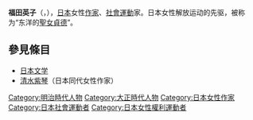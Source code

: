 {{Expand japanese|time=2020-07-18}}
{{Japanese|japanese=福田英子|kana=ふくだ えいこ|romaji=Fukuda Eiko|image=Hideko Fukuda cropped.jpg}}
'''福田英子'''（{{Lang-ja|福田 英子}}，{{Bd|1865年|10月5日|1927年|5月2日||}}），[[日本|日本]]女性[[作家|作家]]、[[社會運動|社會運動]]家。日本女性解放运动的先驱，被称为“东洋的[[聖女貞德|聖女貞德]]”。

==參見條目==
*[[日本文学|日本文学]]
*[[清水紫琴|清水紫琴]]（日本同代女性作家）

{{Japan-writer-stub}}
{{normdaten}}
{{DEFAULTSORT:Fukuda Eiko}}
[[Category:明治時代人物|Category:明治時代人物]]
[[Category:大正時代人物|Category:大正時代人物]]
[[Category:日本女性作家|Category:日本女性作家]]
[[Category:日本社會運動者|Category:日本社會運動者]]
[[Category:日本女性權利運動者|Category:日本女性權利運動者]]